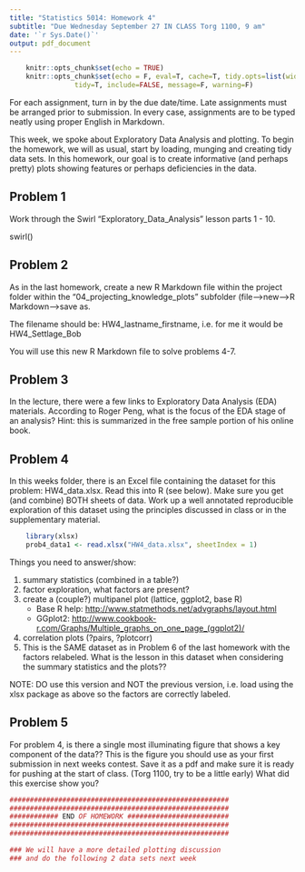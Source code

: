 ```yaml
---
title: "Statistics 5014: Homework 4"
subtitle: "Due Wednesday September 27 IN CLASS Torg 1100, 9 am"
date: '`r Sys.Date()`'
output: pdf_document
---
```


```r
    knitr::opts_chunk$set(echo = TRUE)
    knitr::opts_chunk$set(echo = F, eval=T, cache=T, tidy.opts=list(width.cutoff=55),
                tidy=T, include=FALSE, message=F, warning=F)
```

For each assignment, turn in by the due date/time.  Late assignments must be arranged prior to submission.  In every case, assignments are to be typed neatly using proper English in Markdown.  

This week, we spoke about Exploratory Data Analysis and plotting. To begin the homework, we will as usual, start by loading, munging and  creating tidy data sets.  In this homework, our goal is to create informative (and perhaps pretty) plots showing features or perhaps deficiencies in the data.

## Problem 1

Work through the Swirl "Exploratory_Data_Analysis" lesson parts 1 - 10.

swirl()  

## Problem 2

As in the last homework, create a new R Markdown file within the project folder within the "04_projecting_knowledge_plots" subfolder (file-->new-->R Markdown-->save as.

The filename should be: HW4_lastname_firstname, i.e. for me it would be HW4_Settlage_Bob

You will use this new R Markdown file to solve problems 4-7.
  
## Problem 3

In the lecture, there were a few links to Exploratory Data Analysis (EDA) materials.  According to Roger Peng, what is the focus of the EDA stage of an analysis?  Hint: this is summarized in the free sample portion of his online book.

## Problem 4

In this weeks folder, there is an Excel file containing the dataset for this problem: HW4_data.xlsx.  Read this into R (see below).  Make sure you get (and combine) BOTH sheets of data.  Work up a well annotated reproducible exploration of this dataset using the principles discussed in class or in the supplementary material. 

```r
    library(xlsx)
    prob4_data1 <- read.xlsx("HW4_data.xlsx", sheetIndex = 1)
```

Things you need to answer/show:  

1. summary statistics (combined in a table?)  
2. factor exploration, what factors are present?  
3. create a (couple?) multipanel plot (lattice, ggplot2, base R)  
    + Base R help: <http://www.statmethods.net/advgraphs/layout.html>
    + GGplot2: <http://www.cookbook-r.com/Graphs/Multiple_graphs_on_one_page_(ggplot2)/>
4. correlation plots (?pairs, ?plotcorr)  
5. This is the SAME dataset as in Problem 6 of the last homework with the factors relabeled.  What is the lesson in this dataset when considering the summary statistics and the plots??  

NOTE: DO use this version and NOT the previous version, i.e. load using the xlsx package as above so the factors are correctly labeled.


## Problem 5

For problem 4, is there a single most illuminating figure that shows a key component of the data??  This is the figure you should use as your first submission in next weeks contest.  Save it as a pdf and make sure it is ready for pushing at the start of class. (Torg 1100, try to be a little early)  What did this exercise show you?  

```r
######################################################
######################################################
############ END OF HOMEWORK #########################
######################################################
######################################################

### We will have a more detailed plotting discussion
### and do the following 2 data sets next week
```





